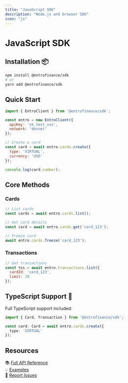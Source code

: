 ```yaml
---
title: "JavaScript SDK"
description: "Node.js and browser SDK"
icon: "js"
---
```


# JavaScript SDK

## Installation 📦

```bash
npm install @entrofinance/sdk
# or
yarn add @entrofinance/sdk
```

## Quick Start

```javascript
import { EntroClient } from '@entrofinance/sdk';

const entro = new EntroClient({
  apiKey: 'sk_test_xxx',
  network: 'devnet'
});

// Create a card
const card = await entro.cards.create({
  type: 'VIRTUAL',
  currency: 'USD'
});

console.log(card.number);
```

## Core Methods

### Cards
```javascript
// List cards
const cards = await entro.cards.list();

// Get card details
const card = await entro.cards.get('card_123');

// Freeze card
await entro.cards.freeze('card_123');
```

### Transactions
```javascript
// Get transactions
const txs = await entro.transactions.list({
  cardId: 'card_123',
  limit: 10
});
```

## TypeScript Support 📝

Full TypeScript support included:

```typescript
import { Card, Transaction } from '@entrofinance/sdk';

const card: Card = await entro.cards.create({
  type: 'VIRTUAL'
});
```

## Resources

📚 [Full API Reference](https://docs.entrofinance.com/api)  
💡 [Examples](https://github.com/entrofinance/examples)  
🐛 [Report Issues](https://github.com/entrofinance/sdk-js/issues)